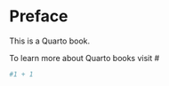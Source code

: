 # Preface {.unnumbered}

This is a Quarto book.

To learn more about Quarto books visit \#

```r
#1 + 1
```
